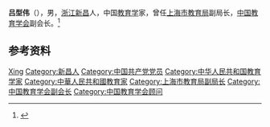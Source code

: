 '''吕型伟'''（{{bd|1918年||2012年|7月17日}}），男，[[浙江|浙江]][[新昌|新昌]]人，中国[[教育学|教育学]]家，曾任[[上海市教育局|上海市教育局]]副局长，[[中国教育学会|中国教育学会]]副会长。<ref>{{Cite book|title=中华当代文化名人大辞典|author=张品兴, 殷登祥, 陈有进等主编|publisher=中国广播电视出版社|year=1992|isbn=9787504315137|location=北京|pages=}}</ref>

== 参考资料 ==
{{reflist}}

{{中国人物小作品}}
{{Navboxes
| title  = 吕型伟在[[中国教育学会|中国教育学会]]的职务
| list1  =
{{中国教育学会第二届理事会}}
{{中国教育学会第三届理事会}}
{{中国教育学会第四届理事会}}
{{中国教育学会第五届理事会}}
{{中国教育学会第六届理事会}}
{{中国教育学会第七届理事会}}
}}

{{Authority control}}
{{DEFAULTSORT:Lv吕}}
[[Category:吕姓|Xing]]
[[Category:新昌人|Category:新昌人]]
[[Category:中国共产党党员|Category:中国共产党党员]]
[[Category:中华人民共和国教育学家|Category:中华人民共和国教育学家]]
[[Category:中華人民共和國教育家|Category:中華人民共和國教育家]]
[[Category:上海市教育局副局长|Category:上海市教育局副局长]]
[[Category:中国教育学会副会长|Category:中国教育学会副会长]]
[[Category:中国教育学会顾问|Category:中国教育学会顾问]]